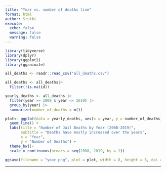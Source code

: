 ```yaml
---
title: "Year vs. number of deaths line"
format: html
author: Sruthi
execute: 
  echo: false
  message: false
  warning: false
---
```


```r
library(tidyverse)
library(dplyr)
library(ggplot2)
library(gganimate)
```

```r
all_deaths <- readr::read_csv("all_deaths.csv")
```

```r
all_deaths <- all_deaths|>
  filter(!is.na(id))

```

```r
yearly_deaths <- all_deaths |>
  filter(year >= 2008 & year <= 2019) |>
  group_by(year) |>
  summarize(number_of_deaths = n())
```

```r
plot<- ggplot(data = yearly_deaths, aes(x = year, y = number_of_deaths)) +
  geom_line() +
  labs(title = "Number of Jail Deaths by Year (2008-2019)",
       subtitle = "Deaths have mostly increased over the years",
       x = "Year",
       y = "Number of Deaths") +
  theme_bw()+
  scale_x_continuous(breaks = seq(2008, 2019, by = 1))

ggsave(filename = "year.png", plot = plot, width = 8, height = 6, dpi = 300)
```

---

